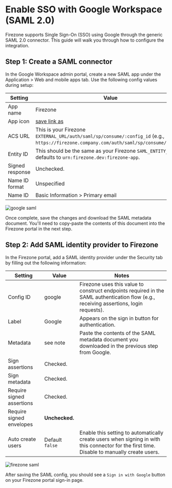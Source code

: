 
# Enable SSO with Google Workspace (SAML 2.0)

Firezone supports Single Sign-On (SSO) using Google through the generic SAML 2.0
connector. This guide will walk you through how to configure the integration.

## Step 1: Create a SAML connector

In the Google Workspace admin portal, create a new SAML app under the
Application > Web and mobile apps tab. Use the following config values during
setup:

| Setting         | Value                                                                                                                                    |
| --------------- | ---------------------------------------------------------------------------------------------------------------------------------------- |
| App name        | Firezone                                                                                                                                 |
| App icon        | [save link as](/images/save-link-as-icon.png)                                                                                            |
| ACS URL         | This is your Firezone `EXTERNAL_URL/auth/saml/sp/consume/:config_id` (e.g., `https://firezone.company.com/auth/saml/sp/consume/google`). |
| Entity ID       | This should be the same as your Firezone `SAML_ENTITY_ID`, defaults to `urn:firezone.dev:firezone-app`.                                  |
| Signed response | Unchecked.                                                                                                                               |
| Name ID format  | Unspecified                                                                                                                              |
| Name ID         | Basic Information > Primary email                                                                                                        |

<Image className="mx-auto"
  alt="google saml"
  width={960}
  height={540}
  src="/images/google-saml.png"
/>

Once complete, save the changes and download the SAML metadata document. You'll
need to copy-paste the contents of this document into the Firezone portal in the
next step.

## Step 2: Add SAML identity provider to Firezone

In the Firezone portal, add a SAML identity provider under the Security tab by
filling out the following information:

| Setting                   | Value           | Notes                                                                                                                                       |
| ------------------------- | --------------- | ------------------------------------------------------------------------------------------------------------------------------------------- |
| Config ID                 | google          | Firezone uses this value to construct endpoints required in the SAML authentication flow (e.g., receiving assertions, login requests).      |
| Label                     | Google          | Appears on the sign in button for authentication.                                                                                           |
| Metadata                  | see note        | Paste the contents of the SAML metadata document you downloaded in the previous step from Google.                                           |
| Sign assertions           | Checked.        |                                                                                                                                             |
| Sign metadata             | Checked.        |                                                                                                                                             |
| Require signed assertions | Checked.        |                                                                                                                                             |
| Require signed envelopes  | **Unchecked.**  |                                                                                                                                             |
| Auto create users         | Default `false` | Enable this setting to automatically create users when signing in with this connector for the first time. Disable to manually create users. |

<Image className="mx-auto"
  alt="firezone saml"
  width={960}
  height={540}
  src="/images/firezone-saml-3.png"
/>

After saving the SAML config, you should see a `Sign in with Google` button on
your Firezone portal sign-in page.
